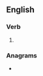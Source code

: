 ==English==

===Verb===
{{head|en|present participle}}

# {{present participle of|cache|lang=en|nocat=1}}

===Anagrams===
* {{anagrams|en|chacing}}